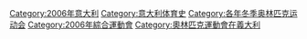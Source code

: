 {{Catnav|頁面分類|...|每年體育|2000年代體育|2006年体育}}
{{Commonscat|2006 Winter Olympics}}

[[Category:2006年意大利|Category:2006年意大利]]
[[Category:意大利体育史|Category:意大利体育史]]
[[Category:各年冬季奥林匹克运动会|Category:各年冬季奥林匹克运动会]]
[[Category:2006年綜合運動會|Category:2006年綜合運動會]]
[[Category:奧林匹克運動會在義大利‎|Category:奧林匹克運動會在義大利‎]]